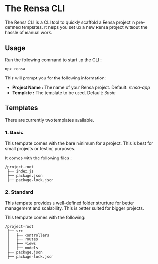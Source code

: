 # The Rensa CLI

The Rensa CLI is a CLI tool to quickly scaffold a Rensa project in pre-defined templates. It helps you set up a new Rensa project without the hassle of manual work.

## Usage

Run the following command to start up the CLI :
```npm
npx rensa
```

This will prompt you for the following information :
- **Project Name :** The name of your Rensa project. Default: _rensa-app_
- **Template :** The template to be used. Default: _Basic_

## Templates

There are currently two templates available.

### 1. Basic

This template comes with the bare minimum for a project. This is best for small projects or testing purposes.

It comes with the following files :
```Files
/project-root
 ├── index.js
 ├── package.json
 ├── package-lock.json
```

### 2. Standard

This template provides a well-defined folder structure for better management and scalability. This is better suited for bigger projects.

This template comes with the following:
```Files
/project-root
 ├── src
 │   ├── controllers
 │   ├── routes
 │   ├── views
 │   ├── models
 ├── package.json
 ├── package-lock.json
```
